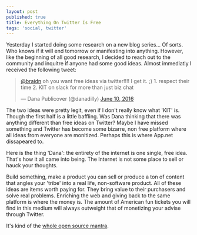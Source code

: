 ```yaml
---
layout: post
published: true
title: Everything On Twitter Is Free
tags: 'social, twitter'
---
```


Yesterday I started doing some research on a new blog series...
Of sorts. Who knows if it will end tomorrow or manifesting into anything. 
However, like the beginning of all good research, 
I decided to reach out to the community and 
inquitre if anyone had some good ideas. 
Almost immediatly I received the following tweet:

<blockquote class="twitter-tweet" data-conversation="none" data-lang="en"><p lang="en" dir="ltr"><a href="https://twitter.com/braidn">@braidn</a> oh you want free ideas via twitter!!!! I get it. ;) 1. respect their time 2. KIT on slack for more than just biz chat</p>&mdash; Dana Publicover (@danadilly) <a href="https://twitter.com/danadilly/status/741376971029020672">June 10, 2016</a></blockquote> <script async src="//platform.twitter.com/widgets.js" charset="utf-8"></script>

The two ideas were pretty legit, even if I don't really know what 'KIT' is. 
Though the first half is a little baffling. 
Was Dana thinking that there was anything different than free ideas on Twitter? 
Maybe I have missed something and Twitter has become some bizarre,
non free platform where all ideas from everyone are monitized. 
Perhaps this is where App.net dissapeared to.

Here is the thing 'Dana': 
the entirety of the internet is one single, free idea. 
That's how it all came into being. 
The Internet is not some place to sell or hauck your thoughts. 

Build something, make a product you can sell or 
produce a ton of content that angles your 'tribe' into a real life, 
non-software product. 
All of these ideas are items worth paying for. 
They bring value to their purchasers and solve real problems.
Enriching the web and giving back to the same platform is where the money is. 
The amount of American fun tickets you will find in this medium 
will always outweight that of monetizing your advise through Twitter.

It's kind of the [whole open source mantra][1].

[1]: https://en.wikipedia.org/wiki/Open-source_software
